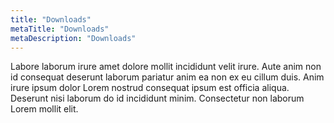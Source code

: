 ```yaml
---
title: "Downloads"
metaTitle: "Downloads"
metaDescription: "Downloads"
---
```


Labore laborum irure amet dolore mollit incididunt velit irure. Aute anim non id consequat deserunt laborum pariatur anim ea non ex eu cillum duis. Anim irure ipsum dolor Lorem nostrud consequat ipsum est officia aliqua. Deserunt nisi laborum do id incididunt minim. Consectetur non laborum Lorem mollit elit.
